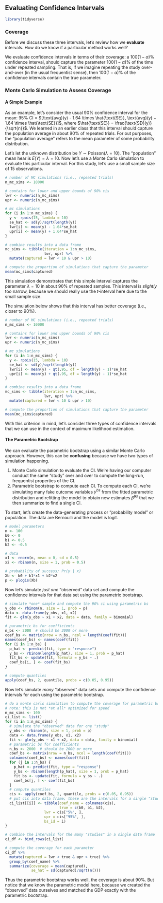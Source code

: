 ## Evaluating Confidence Intervals

```r
library(tidyverse)
```

### Coverage

Before we discuss these three intervals, let's review how we **evaluate** intervals. How do we know if a particular method works well? 

We evaluate confidence intervals in terms of their coverage: a $100(1 - \alpha)\%$ confidence interval, should capture the parameter $100(1 - \alpha)\%$ of the time under repeated sampling. That is, if we imagine repeating the study over-and-over (in the usual frequentist sense), then $100(1 - \alpha)\%$ of the confidence intervals contain the true parameter.

### Monte Carlo Simulation to Assess Coverage

#### A Simple Example

As an example, let's consider the usual 90% confidence interval for the mean: 95% CI = $[\text{avg}(y) - 1.64 \times \hat{\text{SE}}, \text{avg}(y) + 1.64 \times \hat{\text{SE}}]$, where $\hat{\text{SE}} = \frac{\text{SD}(y)}{\sqrt{n}}$. We learned in an earlier class that this interval should capture the population average in about 90% of repeated trials. For out purposes, the "population average" refers to the mean parameter of some probability distribution.

Let's let the unknown distribution be $Y \sim \text{Poisson}(\lambda = 10)$. The "population" mean hear is $E(Y) = \lambda = 10$. Now let's use a Monte Carlo simulation to evaluate this particular interval. For this study, let's use a small sample size of 15 observations.

```r
# number of MC simulations (i.e., repeated trials)
n_mc_sims <- 10000

# contains for lower and upper bounds of 90% cis
lwr <- numeric(n_mc_sims)
upr <- numeric(n_mc_sims)

# mc simulations
for (i in 1:n_mc_sims) {
  y <- rpois(15, lambda = 10)
  se_hat <- sd(y)/sqrt(length(y))
  lwr[i] <- mean(y) - 1.64*se_hat
  upr[i] <- mean(y) + 1.64*se_hat
}

# combine results into a data frame
mc_sims <- tibble(iteration = 1:n_mc_sims,
                  lwr, upr) %>%
  mutate(captured = lwr < 10 & upr > 10)

# compute the proportion of simulations that capture the parameter
mean(mc_sims$captured)
```

This simulation demonstrates that this simple interval captures the parameter $\lambda = 10$ in about 90% of repeated samples. This interval is *slightly* too narrow, because we should really use the $t$-interval here due to the small sample size. 

The simulation below shows that this interval has better coverage (i.e., closer to 90%).

```r
# number of MC simulations (i.e., repeated trials)
n_mc_sims <- 10000

# contains for lower and upper bounds of 90% cis
lwr <- numeric(n_mc_sims)
upr <- numeric(n_mc_sims)

# mc simulations
for (i in 1:n_mc_sims) {
  y <- rpois(15, lambda = 10)
  se_hat <- sd(y)/sqrt(length(y))
  lwr[i] <- mean(y) - qt(.95, df = length(y) - 1)*se_hat
  upr[i] <- mean(y) + qt(.95, df = length(y) - 1)*se_hat
}

# combine results into a data frame
mc_sims <- tibble(iteration = 1:n_mc_sims,
                  lwr, upr) %>%
  mutate(captured = lwr < 10 & upr > 10)

# compute the proportion of simulations that capture the parameter
mean(mc_sims$captured)
```

With this criterion in mind, let's consider three types of confidence intervals that we can use in the context of maximum likelihood estimation.

#### The Parametric Bootstrap

We can evaluate the parametric bootstrap using a similar Monte Carlo approach. However, this can be **confusing** because we have two types of simulation happening.

1. Monte Carlo simulation to evaluate the CI. We're having our computer conduct the same "study" over and over to compute the long-run, frequentist properties of the CI.
2. Parametric bootstrap to compute each CI. To compute each CI, we're simulating many fake outcome variables $y^{bs}$ from the fitted parametric distribution and refitting the model to obtain new estimates $\hat{\beta}^{bs}$ that we then summarize to find a single CI.

To start, let's create the data-generating process or "probability model" or population. The data are Bernoulli and the model is logit. 

```r
# model parameters
n <- 100
b0 <- 0
b1 <- 0.5
b2 <- -0.5

# data
x1 <- rnorm(n, mean = 0, sd = 0.5)
x2 <- rbinom(n, size = 1, prob = 0.5)

# probability of success; Pr(y | x)
Xb <- b0 + b1*x1 + b2*x2
p <- plogis(Xb)
```

Now let's simulate *just one* "observed" data set and compute the confidence intervals for that data set using the parametric bootstrap.

```r
# simulate *one* sample and compute the 90% ci using parametric bs
y_obs <- rbinom(n, size = 1, prob = p)
data <- data.frame(y_obs, x1, x2)
fit <- glm(y_obs ~ x1 + x2, data = data, family = binomial)

# parametric bs for coefficients
n_bs <- 2000  # should be 2000 or more
coef_bs <- matrix(nrow = n_bs, ncol = length(coef(fit)))
names(coef_bs) <- names(coef(fit))
for (i in 1:n_bs) {
  p_hat <- predict(fit, type = "response")
  y_bs <- rbinom(length(p_hat), size = 1, prob = p_hat)
  fit_bs <- update(fit, formula = y_bs ~ .)
  coef_bs[i, ] <- coef(fit_bs)
}

# compute quantiles
apply(coef_bs, 2, quantile, probs = c(0.05, 0.95))
```

Now let's simulate *many* "observed" data sets and compute the confidence intervals for each using the parametric bootstrap.

```r
# do a monte carlo simulation to compute the coverage for parametric bs
# note: this is not *at all* optimized for speed
n_mc_sims <- 100
ci_list <- list()
for (i in 1:n_mc_sims) {
  # simulate the "observed" data for one "study"
  y_obs <- rbinom(n, size = 1, prob = p)
  data <- data.frame(y_obs, x1, x2)
  fit <- glm(y_obs ~ x1 + x2, data = data, family = binomial)
  # parametric bs for coefficients
  n_bs <- 2000  # should be 2000 or more
  coef_bs <- matrix(nrow = n_bs, ncol = length(coef(fit)))
  colnames(coef_bs) <- names(coef(fit))
  for (j in 1:n_bs) {
    p_hat <- predict(fit, type = "response")
    y_bs <- rbinom(length(p_hat), size = 1, prob = p_hat)
    fit_bs <- update(fit, formula = y_bs ~ .)
    coef_bs[j, ] <- coef(fit_bs)
  }
  # compute quantiles
  cis <- apply(coef_bs, 2, quantile, probs = c(0.05, 0.95))
  # put cis into data frame; these are the intervals for a single "study"
  ci_list[[i]] <- tibble(coef_name = colnames(cis),
                         true = c(b0, b1, b2),
                  lwr = cis["5%", ],
                  upr = cis["95%", ], 
                  bs_id = i)
}

# combine the intervals for the many "studies" in a single data frame
ci_df <- bind_rows(ci_list)

# compute the coverage for each parameter
ci_df %>%
  mutate(captured = lwr < true & upr > true) %>%
  group_by(coef_name) %>%
  summarize(coverage = mean(captured), 
            se_hat = sd(captured)/sqrt(n()))
```

Thus the parametric bootstrap works well, the coverage is about 90%. But notice that we know the parametric model here, because we created the "observed" data ourselves and matched the GDP exactly with the parametric bootstrap. 

